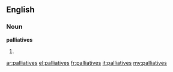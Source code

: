 ==English==

===Noun===
'''palliatives'''

# {{plural of|[[palliative]]}}

[[ar:palliatives]]
[[el:palliatives]]
[[fr:palliatives]]
[[it:palliatives]]
[[my:palliatives]]